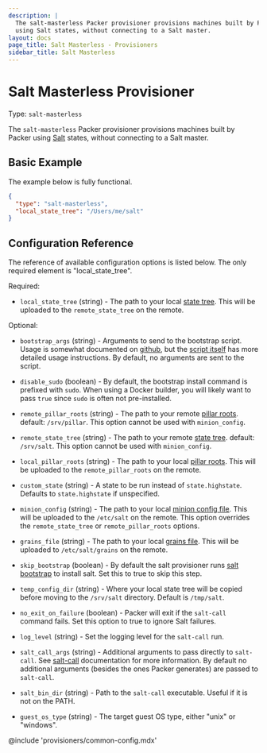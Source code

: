 ```yaml
---
description: |
  The salt-masterless Packer provisioner provisions machines built by Packer
  using Salt states, without connecting to a Salt master.
layout: docs
page_title: Salt Masterless - Provisioners
sidebar_title: Salt Masterless
---
```


# Salt Masterless Provisioner

Type: `salt-masterless`

The `salt-masterless` Packer provisioner provisions machines built by Packer
using [Salt](http://saltstack.com/) states, without connecting to a Salt
master.

## Basic Example

The example below is fully functional.

```json
{
  "type": "salt-masterless",
  "local_state_tree": "/Users/me/salt"
}
```

## Configuration Reference

The reference of available configuration options is listed below. The only
required element is "local_state_tree".

Required:

- `local_state_tree` (string) - The path to your local [state
  tree](http://docs.saltstack.com/ref/states/highstate.html#the-salt-state-tree).
  This will be uploaded to the `remote_state_tree` on the remote.

Optional:

- `bootstrap_args` (string) - Arguments to send to the bootstrap script.
  Usage is somewhat documented on
  [github](https://github.com/saltstack/salt-bootstrap), but the [script
  itself](https://github.com/saltstack/salt-bootstrap/blob/develop/bootstrap-salt.sh)
  has more detailed usage instructions. By default, no arguments are sent to
  the script.

- `disable_sudo` (boolean) - By default, the bootstrap install command is
  prefixed with `sudo`. When using a Docker builder, you will likely want to
  pass `true` since `sudo` is often not pre-installed.

- `remote_pillar_roots` (string) - The path to your remote [pillar
  roots](http://docs.saltstack.com/ref/configuration/master.html#pillar-configuration).
  default: `/srv/pillar`. This option cannot be used with `minion_config`.

- `remote_state_tree` (string) - The path to your remote [state
  tree](http://docs.saltstack.com/ref/states/highstate.html#the-salt-state-tree).
  default: `/srv/salt`. This option cannot be used with `minion_config`.

- `local_pillar_roots` (string) - The path to your local [pillar
  roots](http://docs.saltstack.com/ref/configuration/master.html#pillar-configuration).
  This will be uploaded to the `remote_pillar_roots` on the remote.

- `custom_state` (string) - A state to be run instead of `state.highstate`.
  Defaults to `state.highstate` if unspecified.

- `minion_config` (string) - The path to your local [minion config
  file](http://docs.saltstack.com/ref/configuration/minion.html). This will
  be uploaded to the `/etc/salt` on the remote. This option overrides the
  `remote_state_tree` or `remote_pillar_roots` options.

- `grains_file` (string) - The path to your local [grains
  file](https://docs.saltstack.com/en/latest/topics/grains). This will be
  uploaded to `/etc/salt/grains` on the remote.

- `skip_bootstrap` (boolean) - By default the salt provisioner runs [salt
  bootstrap](https://github.com/saltstack/salt-bootstrap) to install salt.
  Set this to true to skip this step.

- `temp_config_dir` (string) - Where your local state tree will be copied
  before moving to the `/srv/salt` directory. Default is `/tmp/salt`.

- `no_exit_on_failure` (boolean) - Packer will exit if the `salt-call`
  command fails. Set this option to true to ignore Salt failures.

- `log_level` (string) - Set the logging level for the `salt-call` run.

- `salt_call_args` (string) - Additional arguments to pass directly to
  `salt-call`. See
  [salt-call](https://docs.saltstack.com/ref/cli/salt-call.html)
  documentation for more information. By default no additional arguments
  (besides the ones Packer generates) are passed to `salt-call`.

- `salt_bin_dir` (string) - Path to the `salt-call` executable. Useful if it
  is not on the PATH.

- `guest_os_type` (string) - The target guest OS type, either "unix" or
  "windows".

@include 'provisioners/common-config.mdx'
